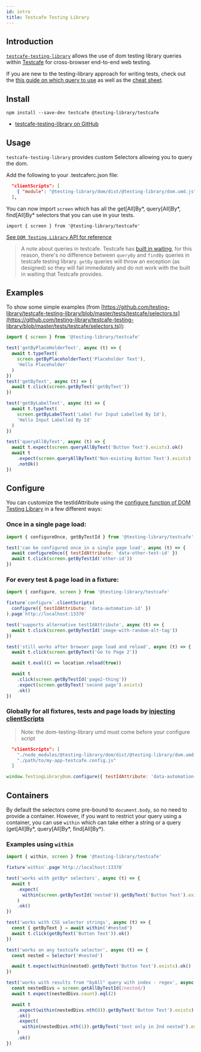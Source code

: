```yaml
---
id: intro
title: Testcafe Testing Library
---
```


## Introduction

[`testcafe-testing-library`][gh] allows the use of dom testing library queries
within [Testcafe](https://devexpress.github.io/testcafe/) for cross-browser
end-to-end web testing.

If you are new to the testing-library approach for writing tests, check out the
[this guide on which query to use](queries/about.mdx#priority) as well as the
[cheat sheet](dom-testing-library/cheatsheet.mdx).

## Install

```npm2yarn
npm install --save-dev testcafe @testing-library/testcafe
```

- [testcafe-testing-library on GitHub][gh]

## Usage

`testcafe-testing-library` provides custom Selectors allowing you to query the
dom.

Add the following to your .testcaferc.json file:

```json
  "clientScripts": [
    { "module": "@testing-library/dom/dist/@testing-library/dom.umd.js" }
  ],
```

You can now import `screen` which has all the get[All]By*, query[All]By*,
find[All]By\* selectors that you can use in your tests.

`import { screen } from '@testing-library/testcafe'`

[See `DOM Testing Library` API for reference](dom-testing-library/api-queries.mdx)

> A note about queries in testcafe. Testcafe has
> [built in waiting](https://devexpress.github.io/testcafe/documentation/test-api/built-in-waiting-mechanisms.html#wait-mechanism-for-selectors),
> for this reason, there's no difference between `queryBy` and `findBy` queries
> in testcafe testing library. `getBy` queries will throw an exception (as
> designed) so they will fail immediately and do not work with the built in
> waiting that Testcafe provides.

## Examples

To show some simple examples (from
[https://github.com/testing-library/testcafe-testing-library/blob/master/tests/testcafe/selectors.ts](https://github.com/testing-library/testcafe-testing-library/blob/master/tests/testcafe/selectors.ts)):

```javascript
import { screen } from '@testing-library/testcafe'

test('getByPlaceHolderText', async (t) => {
  await t.typeText(
    screen.getByPlaceholderText('Placeholder Text'),
    'Hello Placeholder'
  )
})
test('getByText', async (t) => {
  await t.click(screen.getByText('getByText'))
})

test('getByLabelText', async (t) => {
  await t.typeText(
    screen.getByLabelText('Label For Input Labelled By Id'),
    'Hello Input Labelled By Id'
  )
})

test('queryAllByText', async (t) => {
  await t.expect(screen.queryAllByText('Button Text').exists).ok()
  await t
    .expect(screen.queryAllByText('Non-existing Button Text').exists)
    .notOk()
})
```

## Configure

You can customize the testIdAttribute using the [configure function of DOM
Testing Library][config] in a few different ways:

### Once in a single page load:

```javascript
import { configureOnce, getByTestId } from '@testing-library/testcafe'

test('can be configured once in a single page load', async (t) => {
  await configureOnce({ testIdAttribute: 'data-other-test-id' })
  await t.click(screen.getByTestId('other-id'))
})
```

### For every test & page load in a fixture:

```javascript
import { configure, screen } from '@testing-library/testcafe'

fixture`configure`.clientScripts(
  configure({ testIdAttribute: 'data-automation-id' })
).page`http://localhost:13370`

test('supports alternative testIdAttribute', async (t) => {
  await t.click(screen.getByTestId('image-with-random-alt-tag'))
})

test('still works after browser page load and reload', async (t) => {
  await t.click(screen.getByText('Go to Page 2'))

  await t.eval(() => location.reload(true))

  await t
    .click(screen.getByTestId('page2-thing'))
    .expect(screen.getByText('second page').exists)
    .ok()
})
```

### Globally for all fixtures, tests and page loads by [injecting clientScripts][inject]

> Note: the dom-testing-library umd must come before your configure script

```json title=".testcaferc.json"
  "clientScripts": [
    "./node_modules/@testing-library/dom/dist/@testing-library/dom.umd.js",
    "./path/to/my-app-testcafe.config.js"
  ]
```

```js title="./path/to/my-app-testcafe.config.js"
window.TestingLibraryDom.configure({ testIdAttribute: 'data-automation-id' })
```

## Containers

By default the selectors come pre-bound to `document.body`, so no need to
provide a container. However, if you want to restrict your query using a
container, you can use `within` which can take either a string or a query
(get[All]By*, query[All]By*, find[All]By\*).

### Examples using `within`

```javascript
import { within, screen } from '@testing-library/testcafe'

fixture`within`.page`http://localhost:13370`

test('works with getBy* selectors', async (t) => {
  await t
    .expect(
      within(screen.getByTestId('nested')).getByText('Button Text').exists
    )
    .ok()
})

test('works with CSS selector strings', async (t) => {
  const { getByText } = await within('#nested')
  await t.click(getByText('Button Text')).ok()
})

test('works on any testcafe selector', async (t) => {
  const nested = Selector('#nested')

  await t.expect(within(nested).getByText('Button Text').exists).ok()
})

test('works with results from "byAll" query with index - regex', async (t) => {
  const nestedDivs = screen.getAllByTestId(/nested/)
  await t.expect(nestedDivs.count).eql(2)

  await t
    .expect(within(nestedDivs.nth(0)).getByText('Button Text').exists)
    .ok()
    .expect(
      within(nestedDivs.nth(1)).getByText('text only in 2nd nested').exists
    )
    .ok()
})
```

[config]: dom-testing-library/api-configuration.mdx
[gh]: https://github.com/testing-library/testcafe-testing-library
[inject]:
  https://devexpress.github.io/testcafe/documentation/using-testcafe/common-concepts/inject-scripts-into-tested-pages.html#add-client-scripts-to-all-tests
